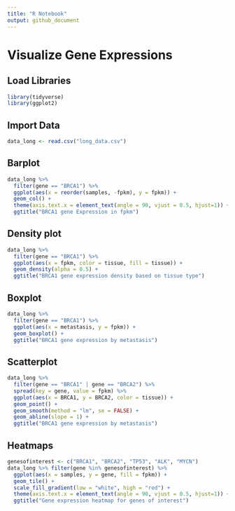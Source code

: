 ```yaml
---
title: "R Notebook"
output: github_document
---
```


# Visualize Gene Expressions

## Load Libraries

```r
library(tidyverse)
library(ggplot2)
```

## Import Data

```r
data_long <- read.csv("long_data.csv")
```

## Barplot

```r
data_long %>%
  filter(gene == "BRCA1") %>%
  ggplot(aes(x = reorder(samples, -fpkm), y = fpkm)) +
  geom_col() +
  theme(axis.text.x = element_text(angle = 90, vjust = 0.5, hjust=1)) +
  ggtitle("BRCA1 gene Expression in fpkm")
```

## Density plot

```r
data_long %>%
  filter(gene == "BRCA1") %>%
  ggplot(aes(x = fpkm, color = tissue, fill = tissue)) +
  geom_density(alpha = 0.5) +
  ggtitle("BRCA1 gene expression density based on tissue type")
```

## Boxplot

```r
data_long %>%
  filter(gene == "BRCA1") %>%
  ggplot(aes(x = metastasis, y = fpkm)) +
  geom_boxplot() + 
  ggtitle("BRCA1 gene expression by metastasis")
```

## Scatterplot

```r
data_long %>%
  filter(gene == "BRCA1" | gene == "BRCA2") %>%
  spread(key = gene, value = fpkm) %>%
  ggplot(aes(x = BRCA1, y = BRCA2, color = tissue)) +
  geom_point() + 
  geom_smooth(method = "lm", se = FALSE) + 
  geom_abline(slope = 1) +
  ggtitle("BRCA1 gene expression by metastasis")
```

## Heatmaps

```r
genesofinterest <- c("BRCA1", "BRCA2", "TP53", "ALK", "MYCN")
data_long %>% filter(gene %in% genesofinterest) %>%
  ggplot(aes(x = samples, y = gene, fill = fpkm)) +
  geom_tile() + 
  scale_fill_gradient(low = "white", high = "red") +
  theme(axis.text.x = element_text(angle = 90, vjust = 0.5, hjust=1)) +
  ggtitle("Gene expression heatmap for genes of interest")
```
